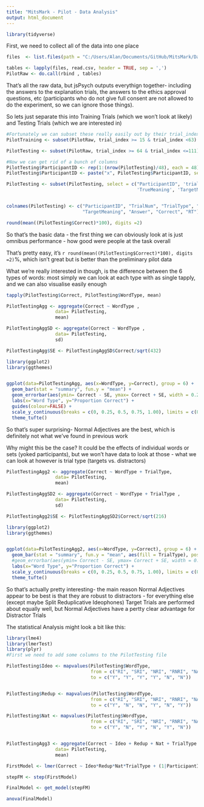 ```yaml
---
title: "MitsMark - Pilot - Data Analysis"
output: html_document
---
```


```r
library(tidyverse)
```

First, we need to collect all of the data into one place

```r

files  <- list.files(path = "C:/Users/Alan/Documents/GitHub/MitsMark/Data/Pilot50/", pattern = '.csv',full.names= TRUE)  

tables <- lapply(files, read.csv, header = TRUE, sep = ',')
PilotRaw <- do.call(rbind , tables)             

```

That's all the raw data, but jsPsych outputs everythign together- including the answers to the explanation trials, the answers to the ethics approval questions, etc (participants who do not give full consent are not allowed to do the experiment, so we can ignore those things).

So lets just separate this into Training Trials (which we won't look at likely) and Testing Trials (which we are interested in)


```r

#Fortunately we can subset these really easily out by their trial_indexes
PilotTraining <- subset(PilotRaw, trial_index >= 15 & trial_index <63)

PilotTesting <- subset(PilotRaw, trial_index >= 64 & trial_index <=111)

#Now we can get rid of a bunch of columns
PilotTesting$ParticipantID <- rep(1:(nrow(PilotTesting)/48), each = 48)
PilotTesting$ParticipantID <- paste("x", PilotTesting$ParticipantID, sep = '')

PilotTesting <- subset(PilotTesting, select = c("ParticipantID", 'trialNum', 'TrialType', 'word', "sound", 'WordType',
                                                'TrueMeaning', 'TargetMeaning', 'answer', 'correct', 'rt'))


colnames(PilotTesting) <- c("ParticipantID", "TrialNum", "TrialType", "English", "Japanese", "WordType", "TrueMeaning",
                            "TargetMeaning", "Answer", "Correct", "RT")

round(mean((PilotTesting$Correct)*100), digits =2) 

```


So that's the basic data - the first thing we can obviously look at is just omnibus performance - how good were people at the task overall

That's pretty easy, it's `r round(mean((PilotTesting$Correct)*100), digits =2)`%, which isn't great but is better than the preliminary pilot data

What we're really interested in though, is the difference between the 6 types of words: most simply we can look at each type with as single tapply, and we can also visualise easily enough

```r

tapply(PilotTesting$Correct, PilotTesting$WordType, mean)

PilotTestingAgg <- aggregate(Correct ~ WordType ,
                  data= PilotTesting, 
                  mean)

PilotTestingAggSD <- aggregate(Correct ~ WordType ,
                  data= PilotTesting, 
                  sd)

PilotTestingAgg$SE <- PilotTestingAggSD$Correct/sqrt(432)

library(ggplot2)
library(ggthemes)


ggplot(data=PilotTestingAgg, aes(x=WordType, y=Correct), group = 6) +
  geom_bar(stat = "summary", fun.y = "mean") +
  geom_errorbar(aes(ymin= Correct - SE, ymax= Correct + SE, width = 0.2)) +
  labs(x="Word Type", y="Proportion Correct") +
  guides(colour=FALSE) +
  scale_y_continuous(breaks = c(0, 0.25, 0.5, 0.75, 1.00), limits = c(0,1)) +
  theme_tufte()

```

So that's super surprising- Normal Adjectives are the best, which is definitely not what we've found in previous work

Why might this be the case? It could be the effects of individual words or sets (yoked participants), but we won't have data to look at those - what we can look at however is trial type (targets vs. distractors)

```r

PilotTestingAgg2 <- aggregate(Correct ~ WordType + TrialType,
                  data= PilotTesting, 
                  mean)

PilotTestingAggSD2 <- aggregate(Correct ~ WordType + TrialType ,
                  data= PilotTesting, 
                  sd)

PilotTestingAgg2$SE <- PilotTestingAggSD2$Correct/sqrt(216)

library(ggplot2)
library(ggthemes)


ggplot(data=PilotTestingAgg2, aes(x=WordType, y=Correct), group = 6) +
  geom_bar(stat = "summary", fun.y = "mean", aes(fill = TrialType), position = position_dodge(width=0.9)) +
  #geom_errorbar(aes(ymin= Correct - SE, ymax= Correct + SE, width = 0.2)) +
  labs(x="Word Type", y="Proportion Correct") +
  scale_y_continuous(breaks = c(0, 0.25, 0.5, 0.75, 1.00), limits = c(0,1)) +
  theme_tufte()

```


So that's actually pretty interesting- the main reason Normal Adjectives appear to be best is that they are robust to distractors - for everything else (except maybe Split Reduplicative Ideophones) Target Trials are performed about equally well, but Normal Adjectives have a pertty clear advantage for Distractor Trials

The statistical Analysis might look a bit like this:


```r
library(lme4)
library(lmerTest)
library(plyr)
#First we need to add some columns to the PilotTesting file

PilotTesting$Ideo <- mapvalues(PilotTesting$WordType,
                               from = c("RI", "SRI", "NRI", "RNRI", "NAdj", "RNAdj"),
                               to = c("Y", "Y", "Y", "Y", "N", "N"))


PilotTesting$Redup <- mapvalues(PilotTesting$WordType,
                               from = c("RI", "SRI", "NRI", "RNRI", "NAdj", "RNAdj"),
                               to = c("Y", "N", "N", "Y", "N", "Y"))

PilotTesting$Nat <- mapvalues(PilotTesting$WordType,
                               from = c("RI", "SRI", "NRI", "RNRI", "NAdj", "RNAdj"),
                               to = c("Y", "N", "Y", "N", "Y", "N"))


PilotTestingAgg3 <- aggregate(Correct ~ Ideo + Redup + Nat + TrialType + ParticipantID,
                  data= PilotTesting, 
                  mean)

FirstModel <- lmer(Correct ~ Ideo*Redup*Nat*TrialType + (1|ParticipantID) + (1|Ideo:ParticipantID) + (1|Redup:ParticipantID), data= PilotTestingAgg3)

stepFM <- step(FirstModel)

FinalModel <- get_model(stepFM)

anova(FinalModel)



```








